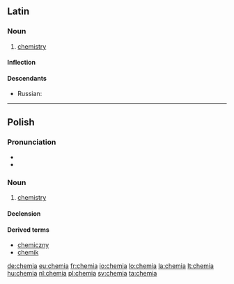 ==Latin==
{{wikipedia|lang=la}}

===Noun===
{{la-noun|chēmia|chemiae|chēmiae|f|first}}

# {{chemistry|lang=la}} [[chemistry]]

====Inflection====
{{la-decl-1st|chemi|chēmi}}

====Descendants====
* Russian: {{l|ru|химия|хи́мия|tr=xímija}}

----

==Polish==

===Pronunciation===
* {{audio|Pl-chemia.ogg|audio}}
* {{IPA|/ˈxɛmja/|lang=pl}}

===Noun===
{{head|pl|noun|g=f}}

# [[chemistry]]

====Declension====
{{pl-decl-noun
|chemia|chemie
|chemii|chemii/chemij
|chemii|chemiom
|chemię|chemie
|chemią|chemiami
|chemii|chemiach
|chemio|chemie
}}

====Derived terms====
* [[chemiczny]]
* [[chemik]]

[[Category:pl:Chemistry| ]]

[[de:chemia]]
[[eu:chemia]]
[[fr:chemia]]
[[io:chemia]]
[[lo:chemia]]
[[la:chemia]]
[[lt:chemia]]
[[hu:chemia]]
[[nl:chemia]]
[[pl:chemia]]
[[sv:chemia]]
[[ta:chemia]]